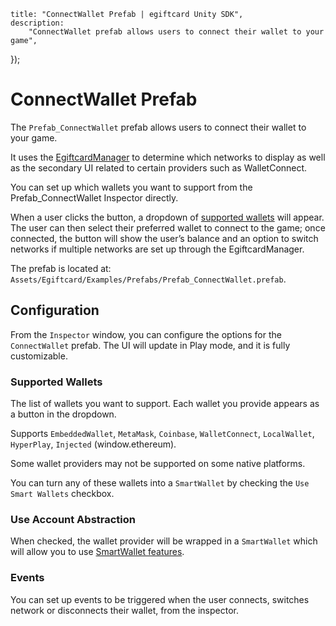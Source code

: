 
	title: "ConnectWallet Prefab | egiftcard Unity SDK",
	description:
		"ConnectWallet prefab allows users to connect their wallet to your game",
});

# ConnectWallet Prefab

The `Prefab_ConnectWallet` prefab allows users to connect their wallet to your game.

It uses the [EgiftcardManager](/unity/egiftcardmanager) to determine which networks to display as well as the secondary UI related to certain providers such as WalletConnect.

You can set up which wallets you want to support from the Prefab_ConnectWallet Inspector directly.

When a user clicks the button, a dropdown of [supported wallets](#supported-wallets) will appear. The user can then
select their preferred wallet to connect to the game; once connected, the button will show the user&rsquo;s balance and an option to
switch networks if multiple networks are set up through the EgiftcardManager.

The prefab is located at: `Assets/Egiftcard/Examples/Prefabs/Prefab_ConnectWallet.prefab`.

<DocImage src={connectWallet} />

## Configuration

From the `Inspector` window, you can configure the options for the `ConnectWallet` prefab. The UI will update in Play mode, and it is fully customizable.

<DocImage src={connectWalletInspector} />

### Supported Wallets

The list of wallets you want to support.
Each wallet you provide appears as a button in the dropdown.

Supports `EmbeddedWallet`, `MetaMask`, `Coinbase`, `WalletConnect`, `LocalWallet`, `HyperPlay`, `Injected` (window.ethereum).

Some wallet providers may not be supported on some native platforms.

You can turn any of these wallets into a `SmartWallet` by checking the `Use Smart Wallets` checkbox.

### Use Account Abstraction

When checked, the wallet provider will be wrapped in a `SmartWallet` which will allow you to use [SmartWallet features](/unity/wallets/providers/smart-wallet).

### Events

You can set up events to be triggered when the user connects, switches network or disconnects their wallet, from the inspector.
